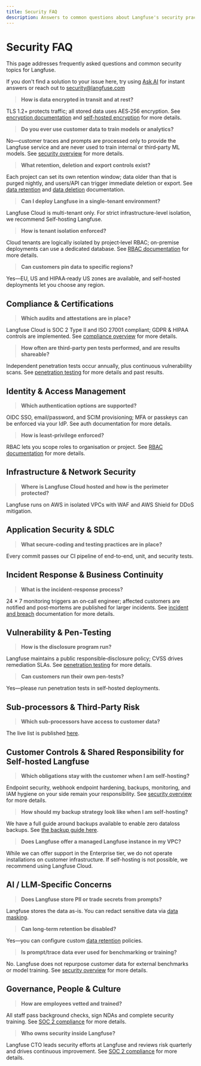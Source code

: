 ```yaml
---
title: Security FAQ
description: Answers to common questions about Langfuse's security practices.
---
```


# Security FAQ

This page addresses frequently asked questions and common security topics for Langfuse.

If you don't find a solution to your issue here, try using [Ask AI](/docs/ask-ai) for instant answers or reach out to security@langfuse.com

> **How is data encrypted in transit and at rest?**

TLS 1.2+ protects traffic; all stored data uses AES‑256 encryption. See [encryption documentation](/security/encryption) and [self-hosted encryption](/self-hosting/configuration/encryption) for more details.

> **Do you ever use customer data to train models or analytics?**

No—customer traces and prompts are processed only to provide the Langfuse service and are never used to train internal or third‑party ML models. See [security overview](/docs/security/overview) for more details.

> **What retention, deletion and export controls exist?**

Each project can set its own retention window; data older than that is purged nightly, and users/API can trigger immediate deletion or export. See [data retention](/docs/data-retention) and [data deletion](/docs/data-deletion) documentation.

> **Can I deploy Langfuse in a single-tenant environment?**

Langfuse Cloud is multi-tenant only. For strict infrastructure-level isolation, we recommend Self-hosting Langfuse.

> **How is tenant isolation enforced?**

Cloud tenants are logically isolated by project‑level RBAC; on-premise deployments can use a dedicated database. See [RBAC documentation](/docs/rbac) for more details.

> **Can customers pin data to specific regions?**

Yes—EU, US and HIPAA‑ready US zones are available, and self‑hosted deployments let you choose any region.

## Compliance & Certifications

> **Which audits and attestations are in place?**

Langfuse Cloud is SOC 2 Type II and ISO 27001 compliant; GDPR & HIPAA controls are implemented. See [compliance overview](/security/soc2) for more details.

> **How often are third‑party pen tests performed, and are results shareable?**

Independent penetration tests occur annually, plus continuous vulnerability scans. See [penetration testing](/security/penetration-testing) for more details and past results.

## Identity & Access Management

> **Which authentication options are supported?**

OIDC SSO, email/password, and SCIM provisioning; MFA or passkeys can be enforced via your IdP. See auth documentation for more details.

> **How is least‑privilege enforced?**

RBAC lets you scope roles to organisation or project. See [RBAC documentation](/docs/rbac) for more details.

## Infrastructure & Network Security

> **Where is Langfuse Cloud hosted and how is the perimeter protected?**

Langfuse runs on AWS in isolated VPCs with WAF and AWS Shield for DDoS mitigation.

## Application Security & SDLC

> **What secure‑coding and testing practices are in place?**

Every commit passes our CI pipeline of end-to-end, unit, and security tests.

## Incident Response & Business Continuity

> **What is the incident‑response process?**

24 × 7 monitoring triggers an on‑call engineer; affected customers are notified and post‑mortems are published for larger incidents. See [incident and breach](/security/incident-and-breach) documentation for more details.

## Vulnerability & Pen‑Testing

> **How is the disclosure program run?**

Langfuse maintains a public responsible‑disclosure policy; CVSS drives remediation SLAs. See [penetration testing](/security/penetration-testing) for more details.

> **Can customers run their own pen‑tests?**

Yes—please run penetration tests in self-hosted deployments.

## Sub‑processors & Third‑Party Risk

> **Which sub‑processors have access to customer data?**

The live list is published [here](/security/subprocessors).

## Customer Controls & Shared Responsibility for Self-hosted Langfuse

> **Which obligations stay with the customer when I am self-hosting?**

Endpoint security, webhook endpoint hardening, backups, monitoring, and IAM hygiene on your side remain your responsibility. See [security overview](/docs/security/overview) for more details.

> **How should my backup strategy look like when I am self-hosting?**

We have a full guide around backups available to enable zero dataloss backups. See [the backup guide here](/self-hosting/configuration/backups).

> **Does Langfuse offer a managed Langfuse instance in my VPC?**

While we can offer support in the Enterprise tier, we do not operate installations on customer infrastructure. If self-hosting is not possible, we recommend using Langfuse Cloud.

## AI / LLM‑Specific Concerns

> **Does Langfuse store PII or trade secrets from prompts?**

Langfuse stores the data as-is. You can redact sensitive data via [data masking](/docs/observability/features/masking).

> **Can long‑term retention be disabled?**

Yes—you can configure custom [data retention](/docs/data-retention) policies.

> **Is prompt/trace data ever used for benchmarking or training?**

No. Langfuse does not repurpose customer data for external benchmarks or model training. See [security overview](/docs/security/overview) for more details.

## Governance, People & Culture

> **How are employees vetted and trained?**

All staff pass background checks, sign NDAs and complete security training. See [SOC 2 compliance](/security/soc2) for more details.

> **Who owns security inside Langfuse?**

Langfuse CTO leads security efforts at Langfuse and reviews risk quarterly and drives continuous improvement. See [SOC 2 compliance](/security/soc2) for more details.

